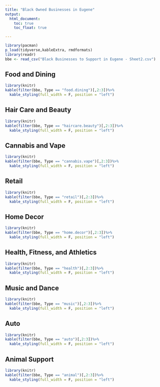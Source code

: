 ```yaml
---
title: "Black Owned Businesses in Eugene"
output:
  html_document:
    toc: true
    toc_float: true

---
```

```r
library(pacman)
p_load(tidyverse,kableExtra, rmdformats)
library(readr)
bbe <- read_csv("Black Businesses to Support in Eugene - Sheet2.csv")
```

## Food and Dining
```r
library(knitr)
kable(filter(bbe, Type == "food.dining")[,2:3])%>%
  kable_styling(full_width = F, position = "left")
```

## Hair Care and Beauty
```r
library(knitr)
kable(filter(bbe, Type == "haircare.beauty")[,2:3])%>%
  kable_styling(full_width = F, position = "left")

```

## Cannabis and Vape
```r
library(knitr)
kable(filter(bbe, Type == "cannabis.vape")[,2:3])%>%
  kable_styling(full_width = F, position = "left")

```

## Retail
```r
library(knitr)
kable(filter(bbe, Type == "retail")[,2:3])%>%
  kable_styling(full_width = F, position = "left")

```

## Home Decor
```r
library(knitr)
kable(filter(bbe, Type == "home.decor")[,2:3])%>%
  kable_styling(full_width = F, position = "left")
```

## Health, Fitness, and Athletics
```r
library(knitr)
kable(filter(bbe, Type == "health")[,2:3])%>%
  kable_styling(full_width = F, position = "left")

```

## Music and Dance
```r
library(knitr)
kable(filter(bbe, Type == "music")[,2:3])%>%
  kable_styling(full_width = F, position = "left")

```

## Auto
```r
library(knitr)
kable(filter(bbe, Type == "auto")[,2:3])%>%
  kable_styling(full_width = F, position = "left")

```

## Animal Support
```r
library(knitr)
kable(filter(bbe, Type == "animal")[,2:3])%>%
  kable_styling(full_width = F, position = "left")

```